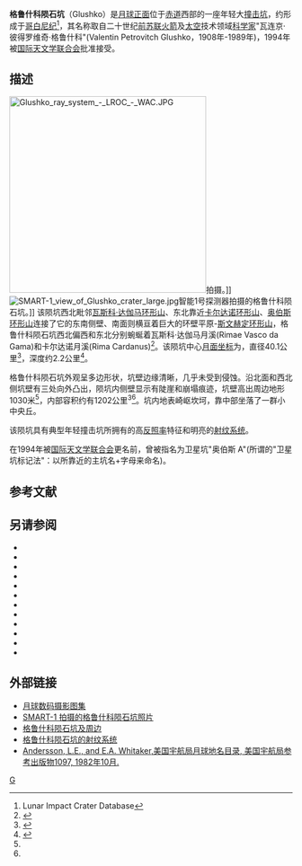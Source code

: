 {{lunar crater data|
 image=Glushko crater 4174 h1 4174 h2.jpg|240px|
 caption=月球轨道器4号拍摄的图像|
 latitude=8.11|
 N_or_S=N|
 longitude=77.67|
 E_or_W=W|
 diameter=40.1公里|
 depth=2.2公里|
 colong=78|
 eponym=瓦连京·彼·格鲁什科}}

'''格鲁什科陨石坑'''（Glushko）是[[月球正面|月球正面]]位于[[赤道|赤道]]西部的一座年轻大[[撞击坑|撞击坑]]，约形成于[[哥白尼纪|哥白尼纪]]<ref name=LICD>Lunar Impact Crater Database</ref>，其名称取自二十世纪[[前苏联|前苏联]][[火箭|火箭]]及[[太空|太空]]技术领域[[科学家|科学家]]"瓦连京·彼得罗维奇·格鲁什科"(Valentin Petrovitch Glushko，1908年-1989年)，1994年被[[国际天文学联合会|国际天文学联合会]]批准接受。

==描述== 
[[Image:Glushko_ray_system_-_LROC_-_WAC.JPG|350px]]拍摄。]]
[[Image:SMART-1_view_of_Glushko_crater_large.jpg|thumb]]智能1号探测器拍摄的格鲁什科陨石坑。]]  
该陨坑西北毗邻[[瓦斯科·达伽马环形山|瓦斯科·达伽马环形山]]、东北靠近[[卡尔达诺环形山|卡尔达诺环形山]]、[[奥伯斯环形山|奥伯斯环形山]]连接了它的东南侧壁、南面则横亘着巨大的环壁平原-[[斯文赫定环形山|斯文赫定环形山]]，格鲁什科陨石坑西北偏西和东北分别蜿蜒着瓦斯科·达伽马月溪(Rimae Vasco da Gama)和卡尔达诺月溪(Rima Cardanus)<ref>{{Cite web |url=http://planetarynames.wr.usgs.gov/images/Lunar/lac_55_wac.pdf |title=Crater Glushko on the map LAC-55. |accessdate=2016-12-04 |archive-date=2016-12-13 |archive-url=https://web.archive.org/web/20161213030253/https://planetarynames.wr.usgs.gov/images/Lunar/lac_55_wac.pdf |dead-url=no }}</ref>。该陨坑中心[[月面坐标|月面坐标]]为{{Coord|8.11|N|77.67|W|globe:Moon|nogoogle=1|noosm=1}}，直径40.1公里<ref name="IAU">{{Cite web |url=http://planetarynames.wr.usgs.gov/Feature/2195 |title=Directory of the International Astronomical Union |accessdate=2016-12-04 |archive-date=2018-05-30 |archive-url=https://web.archive.org/web/20180530173508/https://planetarynames.wr.usgs.gov/Feature/2195 |dead-url=no }}</ref>，深度约2.2公里<ref>{{Cite web |url=http://fisherka.csolutionshosting.net/astronote/plan/craterdepth/html/CraterDepthFeatureNameWestfall.html |title=John E. Westfall's Atlas of the Lunar Terminator, Cambridge Univ. Press (2000) |accessdate=2016-12-04 |archive-date=2014-12-18 |archive-url=https://archive.today/20141218234310/http://fisherka.csolutionshosting.net/astronote/plan/craterdepth/html/CraterDepthFeatureNameWestfall.html |dead-url=no }}</ref>。

格鲁什科陨石坑外观呈多边形状，坑壁边缘清晰，几乎未受到侵蚀。沿北面和西北侧坑壁有三处向外凸出，陨坑内侧壁显示有陡崖和崩塌痕迹，坑壁高出周边地形1030米<ref name="LICD"/>，内部容积约有1202公里<sup>3</sup><ref name="LICD"/>。坑内地表崎岖坎坷，靠中部坐落了一群小中央丘。

该陨坑具有典型年轻撞击坑所拥有的高[[反照率|反照率]]特征和明亮的[[射纹系统|射纹系统]]。

在1994年被[[国际天文学联合会|国际天文学联合会]]更名前，曾被指名为卫星坑"奥伯斯 A"(所谓的"卫星坑标记法"：以所靠近的主坑名+字母来命名)。

==参考文献==
{{reflist}}

==另请参阅==
{{refbegin}}
* {{cite book
  | last1 = Andersson
  | first1 = L. E.
  | last2 = Whitaker
  | first2 = E. A.
  | authorlink2 = Ewen Whitaker
  | date = 1982
  | title = [[NASA|NASA]] Catalogue of Lunar Nomenclature
  | publisher = NASA RP-1097
  | ref = harv
  }}
* {{cite web
  | last = Blue
  | first = Jennifer
  | date = July 25, 2007
  | title = Gazetteer of Planetary Nomenclature
  | publisher = [[United_States_Geological_Survey|USGS]]
  | url = http://planetarynames.wr.usgs.gov/
  | accessdate = 2007-08-05
  | ref = harv
  | archive-date = 2012-04-08
  | archive-url = https://www.webcitation.org/66mXDr4G9?url=http://planetarynames.wr.usgs.gov/
  | dead-url = no
  }}
* {{cite book
  | last1 = Bussey
  | first1 = B.
  | authorlink1 = Ben Bussey
  | last2 = Spudis
  | first2 = P.
  | authorlink2 = Paul Spudis
  | date = 2004
  | title = The Clementine Atlas of the Moon
  | publisher = Cambridge University Press
  | location = New York
  | isbn = 978-0-521-81528-4
  | ref = harv
  }}
* {{cite book
  | last1 = Cocks
  | first1 = Elijah E.
  | last2 = Cocks
  | first2 = Josiah C.
  | date = 1995
  | title = Who's Who on the Moon: A Biographical Dictionary of Lunar Nomenclature
  | url = https://archive.org/details/isbn_9780936389271
  | publisher = Tudor Publishers
  | isbn = 978-0-936389-27-1
  | ref = harv
  }}
* {{cite web
  | last = McDowell
  | first = Jonathan
  | date = July 15, 2007
  | url = http://host.planet4589.org/astro/lunar/
  | title = Lunar Nomenclature
  | publisher = Jonathan's Space Report
  | accessdate = 2007-10-24
  | ref = harv
  | archive-date = 2012-05-26
  | archive-url = https://www.webcitation.org/67wcYNfK3?url=http://host.planet4589.org/astro/lunar/
  | dead-url = no
  }}
* {{cite journal| last1 = Menzel| first1 = D. H.| last2 = Minnaert| first2 = M.| last3 = Levin| first3 = B.| last4 = Dollfus| first4 = A.| last5 = Bell| first5 = B.| title = Report on Lunar Nomenclature by the Working Group of Commission 17 of the IAU| doi = 10.1007/BF00171763| journal = Space Science Reviews| volume = 12| issue = 2| pages = 136–186| year = 1971| pmid = | pmc =| bibcode = 1971SSRv...12..136M| ref = harv}}
* {{cite book
  | first = Patrick
  | last = Moore
  | authorlink = Patrick Moore
  | date = 2001
  | title = On the Moon
  | url = https://archive.org/details/patrickmooreonmo00patr
  | publisher = Sterling Publishing Co
  | isbn = 978-0-304-35469-6
  | ref = harv
  }}
* {{cite book
  | first = Fred W.
  | last = Price
  | date = 1988
  | title = The Moon Observer's Handbook
  | publisher = Cambridge University Press
  | isbn = 978-0-521-33500-3
  | ref = harv
  }}
* {{cite book
  | last = Rükl
  | first = Antonín
  | authorlink = Antonín Rükl
  | date = 1990
  | title = Atlas of the Moon
  | publisher = Kalmbach Books
  | isbn = 978-0-913135-17-4
  | ref = harv
  }}
* {{cite book
  | last = Webb
  | first = Rev. T. W.
  | authorlink = Thomas William Webb
  | date = 1962
  | title = Celestial Objects for Common Telescopes
  | url = https://archive.org/details/celestialobjects00webb
  | edition = 6th revised
  | publisher = Dover
  | isbn = 978-0-486-20917-3
  | ref = harv
  }}
* {{cite book
  | first = Ewen A.
  | last = Whitaker
  | authorlink = Ewen Whitaker
  | date = 1999
  | title = Mapping and Naming the Moon
  | publisher = Cambridge University Press
  | isbn = 978-0-521-62248-6
  | ref = harv
  }}
* {{cite book
  | first = Peter T.
  | last = Wlasuk
  | date = 2000
  | title = Observing the Moon
  | publisher = Springer
  | isbn = 978-1-85233-193-1
  | ref = harv
 }}
{{refend}}

==外部链接==
* [http://www.lpi.usra.edu/resources/lunar_orbiter/bin/srch_nam.shtml?Olbers%7C0 月球数码摄影图集] {{Wayback|url=http://www.lpi.usra.edu/resources/lunar_orbiter/bin/srch_nam.shtml?Olbers%7C0 |date=20160304071712 }}
* [http://www.esa.int/SPECIALS/SMART-1/SEMXY2A5QCE_0.html SMART-1 拍摄的格鲁什科陨石坑照片] {{Wayback|url=http://www.esa.int/SPECIALS/SMART-1/SEMXY2A5QCE_0.html |date=20120716183516 }}
* [http://mentallandscape.com/C_Zond07_A.jpg 格鲁什科陨石坑及周边] {{Wayback|url=http://mentallandscape.com/C_Zond07_A.jpg |date=20160406212334 }}
* [http://the-moon.wikispaces.com/file/detail/glushko-rays.jpg 格鲁什科陨石坑的射纹系统] {{Wayback|url=http://the-moon.wikispaces.com/file/detail/glushko-rays.jpg |date=20180530154747 }}
* [http://planet4589.org/astro/lunar/RP-1097.pdf Andersson, L.E., and E.A. Whitaker,美国宇航局月球地名目录, 美国宇航局参考出版物1097, 1982年10月.] {{Wayback|url=http://planet4589.org/astro/lunar/RP-1097.pdf |date=20141006125838 }}

[[Category:月球环形山|G]]
{{月球環形山 (G-K)}}